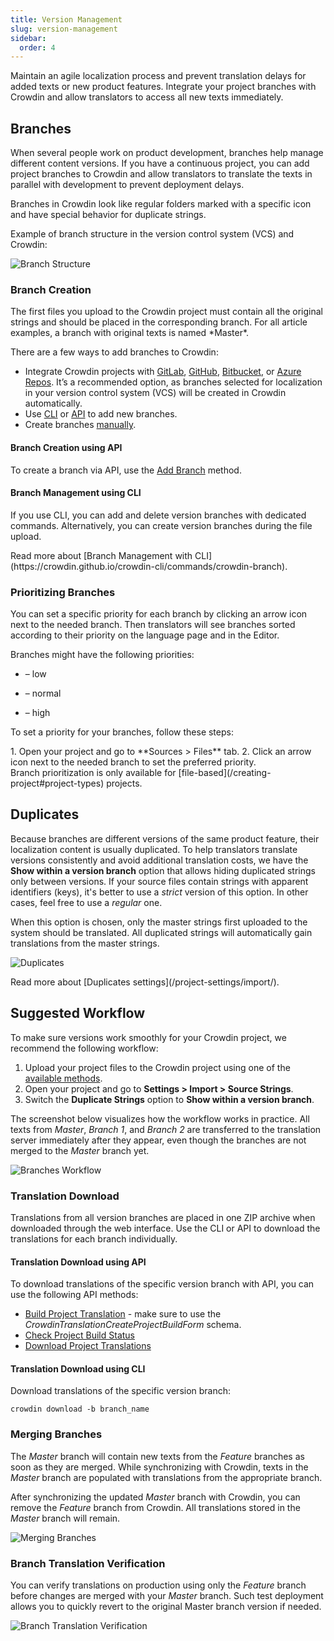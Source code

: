 ```yaml
---
title: Version Management
slug: version-management
sidebar:
  order: 4
---
```


[//]: # (https://support.crowdin.com/versions-management/)



Maintain an agile localization process and prevent translation delays for added texts or new product features. Integrate your project branches with Crowdin and allow translators to access all new texts immediately.

## Branches

When several people work on product development, branches help manage different content versions. If you have a continuous project, you can add project branches to Crowdin and allow translators to translate the texts in parallel with development to prevent deployment delays.

Branches in Crowdin look like regular folders marked with a specific icon and have special behavior for duplicate strings.

Example of branch structure in the version control system (VCS) and Crowdin:

<Image src={branchesStructure} alt="Branch Structure" class="no-shadow" />

### Branch Creation

<Aside type="caution">
  The first files you upload to the Crowdin project must contain all the original strings and should be placed in the corresponding branch. For all article examples, a branch with original texts is named *Master*.
</Aside>

There are a few ways to add branches to Crowdin:

* Integrate Crowdin projects with [GitLab](/gitlab-integration/), [GitHub](/github-integration/), [Bitbucket](/bitbucket-integration/), or [Azure Repos](/azure-repos-integration/). It’s a recommended option, as branches selected for localization in your version control system (VCS) will be created in Crowdin automatically.
* Use [CLI](https://crowdin.github.io/crowdin-cli/) or [API](https://developer.crowdin.com/api/v2/) to add new branches.
* Create branches [manually](/files-management/#branches-and-folders).

#### Branch Creation using API

To create a branch via API, use the [Add Branch](https://developer.crowdin.com/api/v2/#operation/api.projects.branches.post) method.

#### Branch Management using CLI

If you use CLI, you can add and delete version branches with dedicated commands. Alternatively, you can create version branches during the file upload.

<ReadMore>
  Read more about [Branch Management with CLI](https://crowdin.github.io/crowdin-cli/commands/crowdin-branch).
</ReadMore>

### Prioritizing Branches

You can set a specific priority for each branch by clicking an arrow icon next to the needed branch. Then translators will see branches sorted according to their priority on the language page and in the Editor.

Branches might have the following priorities:

- <Icon name="mdi:arrow-down-bold" class="inline-icon" /> – low

- <Icon name="mdi:arrow-up-bold-outline" class="inline-icon" /> – normal

- <Icon name="mdi:arrow-up-bold" class="inline-icon" /> – high

To set a priority for your branches, follow these steps:

<Steps>
  1. Open your project and go to **Sources > Files** tab.
  2. Click an arrow icon next to the needed branch to set the preferred priority.
</Steps>

<Aside>
  Branch prioritization is only available for [file-based](/creating-project#project-types) projects.
</Aside>

## Duplicates

Because branches are different versions of the same product feature, their localization content is usually duplicated. To help translators translate versions consistently and avoid additional translation costs, we have the **Show within a version branch** option that allows hiding duplicated strings only between versions. If your source files contain strings with apparent identifiers (keys), it's better to use a *strict* version of this option. In other cases, feel free to use a *regular* one.

When this option is chosen, only the master strings first uploaded to the system should be translated. All duplicated strings will automatically gain translations from the master strings.

![Duplicates](./_assets/versions_duplicate_strings.png)

<ReadMore>
  Read more about [Duplicates settings](/project-settings/import/).
</ReadMore>

## Suggested Workflow

To make sure versions work smoothly for your Crowdin project, we recommend the following workflow:

1. Upload your project files to the Crowdin project using one of the [available methods](#branch-creation).
2. Open your project and go to **Settings > Import > Source Strings**.
3. Switch the **Duplicate Strings** option to **Show within a version branch**.

The screenshot below visualizes how the workflow works in practice. All texts from *Master*, *Branch 1*, and *Branch 2* are transferred to the translation server immediately after they appear, even though the branches are not merged to the *Master* branch yet.

<Image src={branchesWorkflow} alt="Branches Workflow" class="no-shadow mb-8" />

### Translation Download

Translations from all version branches are placed in one ZIP archive when downloaded through the web interface. Use the CLI or API to download the translations for each branch individually.

#### Translation Download using API

To download translations of the specific version branch with API, you can use the following API methods:
* [Build Project Translation](https://developer.crowdin.com/api/v2/#operation/api.projects.translations.builds.post) - make sure to use the *CrowdinTranslationCreateProjectBuildForm* schema.
* [Check Project Build Status](https://developer.crowdin.com/api/v2/#operation/api.projects.translations.builds.get)
* [Download Project Translations](https://developer.crowdin.com/api/v2/#operation/api.projects.translations.builds.download.download)

#### Translation Download using CLI

Download translations of the specific version branch:

```shell
crowdin download -b branch_name
```

### Merging Branches

The *Master* branch will contain new texts from the *Feature* branches as soon as they are merged. While synchronizing with Crowdin, texts in the *Master* branch are populated with translations from the appropriate branch.

After synchronizing the updated *Master* branch with Crowdin, you can remove the *Feature* branch from Crowdin. All translations stored in the *Master* branch will remain.

<Image src={branchMerging} alt="Merging Branches" class="no-shadow mb-8" />

### Branch Translation Verification

You can verify translations on production using only the *Feature* branch before changes are merged with your *Master* branch. Such test deployment allows you to quickly revert to the original Master branch version if needed.

<Image src={branchTranslationVerification} alt="Branch Translation Verification" class="no-shadow mb-8" />
